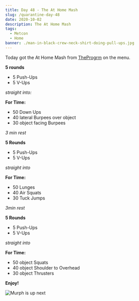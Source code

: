 ```yaml
---
title: Day 48 - The At Home Mash
slug: /quarantine-day-48
date: 2020-10-02
description: The At Home Mash
tags:
  - Metcon
  - Home
banner: ./man-in-black-crew-neck-shirt-doing-pull-ups.jpg
---
```


Today got the At Home Mash from [TheProgrm](https://www.instagram.com/p/B_pG4AnJJzP/) on the menu.

**5 rounds**<br/>
* 5 Push-Ups
* 5 V-Ups

*straight into:*

**For Time:**
* 50 Down Ups
* 40 lateral Burpees over object
* 30 object facing Burpees

*3 min rest*

**5 Rounds**
* 5 Push-Ups
* 5 V-Ups

*straight into*

**For Time:**
* 50 Lunges
* 40 Air Squats
* 30 Tuck Jumps

*3min rest*

**5 Rounds**
* 5 Push-Ups
* 5 V-Ups

*straight into*

**For Time:**
* 50 object Squats
* 40 object Shoulder to Overhead
* 30 object Thrusters


**Enjoy!**

![Murph is up next](./man-in-black-crew-neck-shirt-doing-pull-ups.jpg)
